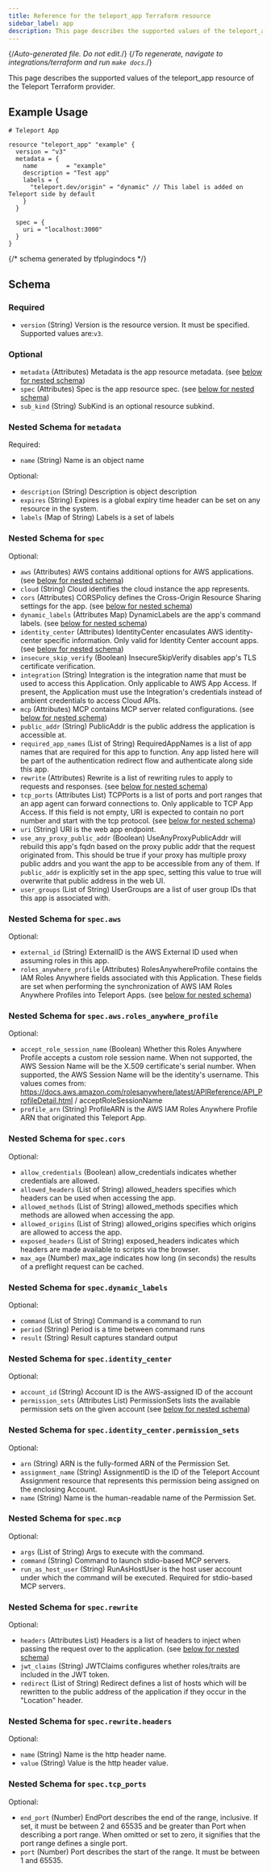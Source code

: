 ```yaml
---
title: Reference for the teleport_app Terraform resource
sidebar_label: app
description: This page describes the supported values of the teleport_app resource of the Teleport Terraform provider.
---
```


{/*Auto-generated file. Do not edit.*/}
{/*To regenerate, navigate to integrations/terraform and run `make docs`.*/}

This page describes the supported values of the teleport_app resource of the Teleport Terraform provider.




## Example Usage

```hcl
# Teleport App

resource "teleport_app" "example" {
  version = "v3"
  metadata = {
    name        = "example"
    description = "Test app"
    labels = {
      "teleport.dev/origin" = "dynamic" // This label is added on Teleport side by default
    }
  }

  spec = {
    uri = "localhost:3000"
  }
}
```

{/*  schema generated by tfplugindocs */}
## Schema

### Required

- `version` (String) Version is the resource version. It must be specified. Supported values are:`v3`.

### Optional

- `metadata` (Attributes) Metadata is the app resource metadata. (see [below for nested schema](#nested-schema-for-metadata))
- `spec` (Attributes) Spec is the app resource spec. (see [below for nested schema](#nested-schema-for-spec))
- `sub_kind` (String) SubKind is an optional resource subkind.

### Nested Schema for `metadata`

Required:

- `name` (String) Name is an object name

Optional:

- `description` (String) Description is object description
- `expires` (String) Expires is a global expiry time header can be set on any resource in the system.
- `labels` (Map of String) Labels is a set of labels


### Nested Schema for `spec`

Optional:

- `aws` (Attributes) AWS contains additional options for AWS applications. (see [below for nested schema](#nested-schema-for-specaws))
- `cloud` (String) Cloud identifies the cloud instance the app represents.
- `cors` (Attributes) CORSPolicy defines the Cross-Origin Resource Sharing settings for the app. (see [below for nested schema](#nested-schema-for-speccors))
- `dynamic_labels` (Attributes Map) DynamicLabels are the app's command labels. (see [below for nested schema](#nested-schema-for-specdynamic_labels))
- `identity_center` (Attributes) IdentityCenter encasulates AWS identity-center specific information. Only valid for Identity Center account apps. (see [below for nested schema](#nested-schema-for-specidentity_center))
- `insecure_skip_verify` (Boolean) InsecureSkipVerify disables app's TLS certificate verification.
- `integration` (String) Integration is the integration name that must be used to access this Application. Only applicable to AWS App Access. If present, the Application must use the Integration's credentials instead of ambient credentials to access Cloud APIs.
- `mcp` (Attributes) MCP contains MCP server related configurations. (see [below for nested schema](#nested-schema-for-specmcp))
- `public_addr` (String) PublicAddr is the public address the application is accessible at.
- `required_app_names` (List of String) RequiredAppNames is a list of app names that are required for this app to function. Any app listed here will be part of the authentication redirect flow and authenticate along side this app.
- `rewrite` (Attributes) Rewrite is a list of rewriting rules to apply to requests and responses. (see [below for nested schema](#nested-schema-for-specrewrite))
- `tcp_ports` (Attributes List) TCPPorts is a list of ports and port ranges that an app agent can forward connections to. Only applicable to TCP App Access. If this field is not empty, URI is expected to contain no port number and start with the tcp protocol. (see [below for nested schema](#nested-schema-for-spectcp_ports))
- `uri` (String) URI is the web app endpoint.
- `use_any_proxy_public_addr` (Boolean) UseAnyProxyPublicAddr will rebuild this app's fqdn based on the proxy public addr that the request originated from. This should be true if your proxy has multiple proxy public addrs and you want the app to be accessible from any of them. If `public_addr` is explicitly set in the app spec, setting this value to true will overwrite that public address in the web UI.
- `user_groups` (List of String) UserGroups are a list of user group IDs that this app is associated with.

### Nested Schema for `spec.aws`

Optional:

- `external_id` (String) ExternalID is the AWS External ID used when assuming roles in this app.
- `roles_anywhere_profile` (Attributes) RolesAnywhereProfile contains the IAM Roles Anywhere fields associated with this Application. These fields are set when performing the synchronization of AWS IAM Roles Anywhere Profiles into Teleport Apps. (see [below for nested schema](#nested-schema-for-specawsroles_anywhere_profile))

### Nested Schema for `spec.aws.roles_anywhere_profile`

Optional:

- `accept_role_session_name` (Boolean) Whether this Roles Anywhere Profile accepts a custom role session name. When not supported, the AWS Session Name will be the X.509 certificate's serial number. When supported, the AWS Session Name will be the identity's username. This values comes from: https://docs.aws.amazon.com/rolesanywhere/latest/APIReference/API_ProfileDetail.html / acceptRoleSessionName
- `profile_arn` (String) ProfileARN is the AWS IAM Roles Anywhere Profile ARN that originated this Teleport App.



### Nested Schema for `spec.cors`

Optional:

- `allow_credentials` (Boolean) allow_credentials indicates whether credentials are allowed.
- `allowed_headers` (List of String) allowed_headers specifies which headers can be used when accessing the app.
- `allowed_methods` (List of String) allowed_methods specifies which methods are allowed when accessing the app.
- `allowed_origins` (List of String) allowed_origins specifies which origins are allowed to access the app.
- `exposed_headers` (List of String) exposed_headers indicates which headers are made available to scripts via the browser.
- `max_age` (Number) max_age indicates how long (in seconds) the results of a preflight request can be cached.


### Nested Schema for `spec.dynamic_labels`

Optional:

- `command` (List of String) Command is a command to run
- `period` (String) Period is a time between command runs
- `result` (String) Result captures standard output


### Nested Schema for `spec.identity_center`

Optional:

- `account_id` (String) Account ID is the AWS-assigned ID of the account
- `permission_sets` (Attributes List) PermissionSets lists the available permission sets on the given account (see [below for nested schema](#nested-schema-for-specidentity_centerpermission_sets))

### Nested Schema for `spec.identity_center.permission_sets`

Optional:

- `arn` (String) ARN is the fully-formed ARN of the Permission Set.
- `assignment_name` (String) AssignmentID is the ID of the Teleport Account Assignment resource that represents this permission being assigned on the enclosing Account.
- `name` (String) Name is the human-readable name of the Permission Set.



### Nested Schema for `spec.mcp`

Optional:

- `args` (List of String) Args to execute with the command.
- `command` (String) Command to launch stdio-based MCP servers.
- `run_as_host_user` (String) RunAsHostUser is the host user account under which the command will be executed. Required for stdio-based MCP servers.


### Nested Schema for `spec.rewrite`

Optional:

- `headers` (Attributes List) Headers is a list of headers to inject when passing the request over to the application. (see [below for nested schema](#nested-schema-for-specrewriteheaders))
- `jwt_claims` (String) JWTClaims configures whether roles/traits are included in the JWT token.
- `redirect` (List of String) Redirect defines a list of hosts which will be rewritten to the public address of the application if they occur in the "Location" header.

### Nested Schema for `spec.rewrite.headers`

Optional:

- `name` (String) Name is the http header name.
- `value` (String) Value is the http header value.



### Nested Schema for `spec.tcp_ports`

Optional:

- `end_port` (Number) EndPort describes the end of the range, inclusive. If set, it must be between 2 and 65535 and be greater than Port when describing a port range. When omitted or set to zero, it signifies that the port range defines a single port.
- `port` (Number) Port describes the start of the range. It must be between 1 and 65535.
